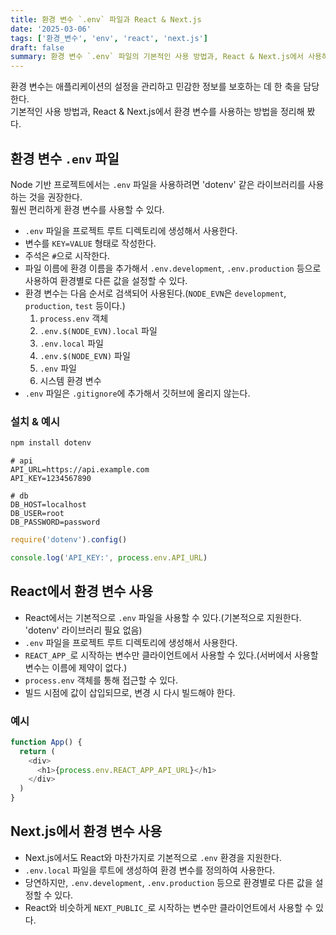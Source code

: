 ```yaml
---
title: 환경 변수 `.env` 파일과 React & Next.js
date: '2025-03-06'
tags: ['환경_변수', 'env', 'react', 'next.js']
draft: false
summary: 환경 변수 `.env` 파일의 기본적인 사용 방법과, React & Next.js에서 사용하는 방법
---
```


환경 변수는 애플리케이션의 설정을 관리하고 민감한 정보를 보호하는 데 한 축을 담당한다.  
기본적인 사용 방법과, React & Next.js에서 환경 변수를 사용하는 방법을 정리해 봤다.

## 환경 변수 `.env` 파일

Node 기반 프로젝트에서는 `.env` 파일을 사용하려면 'dotenv' 같은 라이브러리를 사용하는 것을 권장한다.  
훨씬 편리하게 환경 변수를 사용할 수 있다.

- `.env` 파일을 프로젝트 루트 디렉토리에 생성해서 사용한다.
- 변수를 `KEY=VALUE` 형태로 작성한다.
- 주석은 `#`으로 시작한다.
- 파일 이름에 환경 이름을 추가해서 `.env.development`, `.env.production` 등으로 사용하여 환경별로 다른 값을 설정할 수 있다.
- 환경 변수는 다음 순서로 검색되어 사용된다.(`NODE_EVN`은 `development`, `production`, `test` 등이다.)
  1. `process.env` 객체
  1. `.env.$(NODE_EVN).local` 파일
  1. `.env.local` 파일
  1. `.env.$(NODE_EVN)` 파일
  1. `.env` 파일
  1. 시스템 환경 변수
- `.env` 파일은 `.gitignore`에 추가해서 깃허브에 올리지 않는다.

### 설치 & 예시

```bash
npm install dotenv
```

```env:.env
# api
API_URL=https://api.example.com
API_KEY=1234567890

# db
DB_HOST=localhost
DB_USER=root
DB_PASSWORD=password
```

```javascript:test.js
require('dotenv').config()

console.log('API_KEY:', process.env.API_URL)
```

## React에서 환경 변수 사용

- React에서는 기본적으로 `.env` 파일을 사용할 수 있다.(기본적으로 지원한다. 'dotenv' 라이브러리 필요 없음)
- `.env` 파일을 프로젝트 루트 디렉토리에 생성해서 사용한다.
- `REACT_APP_`로 시작하는 변수만 클라이언트에서 사용할 수 있다.(서버에서 사용할 변수는 이름에 제약이 없다.)
- `process.env` 객체를 통해 접근할 수 있다.
- 빌드 시점에 값이 삽입되므로, 변경 시 다시 빌드해야 한다.

### 예시

```javascript:App.js
function App() {
  return (
    <div>
      <h1>{process.env.REACT_APP_API_URL}</h1>
    </div>
  )
}
```

## Next.js에서 환경 변수 사용

- Next.js에서도 React와 마찬가지로 기본적으로 `.env` 환경을 지원한다.
- `.env.local` 파일을 루트에 생성하여 환경 변수를 정의하여 사용한다.
- 당연하지만, `.env.development`, `.env.production` 등으로 환경별로 다른 값을 설정할 수 있다.
- React와 비슷하게 `NEXT_PUBLIC_`로 시작하는 변수만 클라이언트에서 사용할 수 있다.
